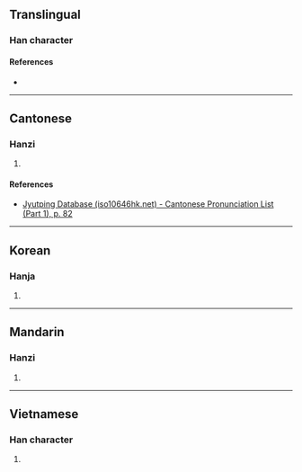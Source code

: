 {{character info/new}}
==Translingual==

===Han character===
{{Han char|rn=30|rad=口|as=11|sn=14|four=|canj=RIIH|ids=⿰口參}}

====References====
* {{Han ref|kx=0205.030|dkj=04172|dj=0427.220|hdz=10680.030|uh=5607|ud=22023}}

----

==Cantonese==

===Hanzi===
{{yue-hanzi|jyut=[[saam1]]|y=saam1}}

# {{defn|lang=yue|sort=口11}}

====References====
* [http://www.iso10646hk.net/jp/document/download.jsp Jyutping Database (iso10646hk.net) - Cantonese Pronunciation List (Part 1), p. 82]

----

==Korean==

===Hanja===
{{ko-hanja|hangeul=삼|rv=sam|mr=sam}}

# {{defn|lang=ko|sort=口11}}

----

==Mandarin==

===Hanzi===
{{cmn-hanzi|pin=[[sān]] ([[san1]])|wg=san<sup>1</sup>}}

# {{defn|lang=cmn|sort=口11}}

----

==Vietnamese==

===Han character===
{{vi-hantu|[[thấm]]|rs=口11}}

# {{defn|lang=vi|sort=口11}}